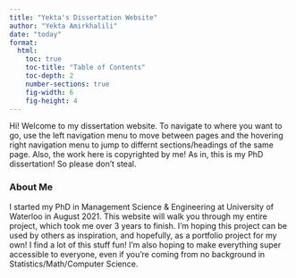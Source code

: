 ```yaml
---
title: "Yekta's Dissertation Website"
author: "Yekta Amirkhalili"
date: "today"
format:
  html:
    toc: true
    toc-title: "Table of Contents"
    toc-depth: 2
    number-sections: true
    fig-width: 6
    fig-height: 4
---
```



Hi! Welcome to my dissertation website. 
To navigate to where you want to go, use the left navigation menu to move between pages and the hovering right navigation menu to jump to differnt sections/headings of the same page. 
Also, the work here is copyrighted by me! As in, this is my PhD dissertation! So please don't steal. 

### About Me
I started my PhD in Management Science & Engineering at University of Waterloo in August 2021. 
This website will walk you through my entire project, which took me over 3 years to finish. 
I'm hoping this project can be used by others as inspiration, and hopefully, as a portfolio project for my own! 
I find a lot of this stuff fun! 
I'm also hoping to make everything super accessible to everyone, even if you're coming from no background in Statistics/Math/Computer Science. 


